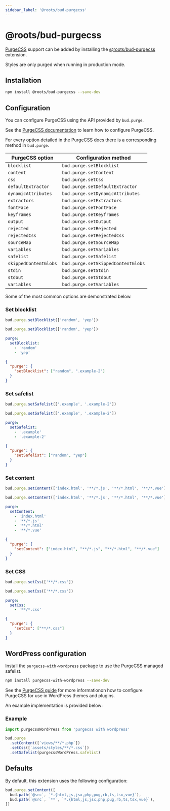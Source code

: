 ```yaml
---
sidebar_label: '@roots/bud-purgecss'
---
```



# @roots/bud-purgecss

[PurgeCSS](https://purgecss.com/) support can be added by installing the [@roots/bud-purgecss](/extensions/bud-purgecss) extension.

Styles are only purged when running in production mode.

## Installation

```sh npm2yarn
npm install @roots/bud-purgecss --save-dev
```

## Configuration

You can configure PurgeCSS using the API provided by `bud.purge`.

See the [PurgeCSS documentation](https://purgecss.com/configuration.html) to learn how to configure PurgeCSS.

For every option detailed in the PurgeCSS docs there is a corresponding method in `bud.purge`.

| PurgeCSS option | Configuration method |
| --------------- | ---------------- |
| `blocklist` | `bud.purge.setBlocklist` |
| `content`       | `bud.purge.setContent`     |
| `css`           | `bud.purge.setCss`         |
| `defaultExtractor` | `bud.purge.setDefaultExtractor` |
| `dynamicAttributes` | `bud.purge.setDynamicAttributes` |
| `extractors`    | `bud.purge.setExtractors`  |
| `fontFace`      | `bud.purge.setFontFace`    |
| `keyframes`     | `bud.purge.setKeyframes`   |
| `output` | `bud.purge.setOutput` |
| `rejected` | `bud.purge.setRejected` |
| `rejectedCss` | `bud.purge.setRejectedCss` |
| `sourceMap` | `bud.purge.setSourceMap` |
| `variables` | `bud.purge.setVariables` |
| `safelist` | `bud.purge.setSafelist` |
| `skippedContentGlobs` | `bud.purge.setSkippedContentGlobs` |
| `stdin` | `bud.purge.setStdin` |
| `stdout` | `bud.purge.setStdout` |
| `variables` | `bud.purge.setVariables` |

Some of the most common options are demonstrated below.

### Set blocklist

<ConfigExample title="bud.config">

```ts
bud.purge.setBlocklist(['random', 'yep'])
```

```js
bud.purge.setBlocklist(['random', 'yep'])
```

```yml
purge:
  setBlocklist:
    - 'random'
    - 'yep'
```

```json
{
  "purge": {
    "setBlocklist": ["random", ".example-2"]
  }
}
```

</ConfigExample>

### Set safelist

<ConfigExample title="bud.config">

```ts
bud.purge.setSafelist(['.example', '.example-2'])
```

```js
bud.purge.setSafelist(['.example', '.example-2'])
```

```yml
purge:
  setSafelist:
    - '.example'
    - '.example-2'
```

```json
{
  "purge": {
    "setSafelist": ["random", "yep"]
  }
}
```

</ConfigExample>

### Set content

<ConfigExample title="bud.config">

```ts
bud.purge.setContent(['index.html', '**/*.js', '**/*.html', '**/*.vue'])
```

```js
bud.purge.setContent(['index.html', '**/*.js', '**/*.html', '**/*.vue'])
```

```yml
purge:
  setContent:
    - 'index.html'
    - '**/*.js'
    - '**/*.html'
    - '**/*.vue'
```

```json
{
  "purge": {
    "setContent": ["index.html", "**/*.js", "**/*.html", "**/*.vue"]
  }
}
```

</ConfigExample>

### Set CSS

<ConfigExample title="bud.config">

```ts
bud.purge.setCss(['**/*.css'])
```

```js
bud.purge.setCss(['**/*.css'])
```

```yml
purge:
  setCss:
    - '**/*.css'
```

```json
{
  "purge": {
    "setCss": ["**/*.css"]
  }
}
```

</ConfigExample>

## WordPress configuration

Install the `purgecss-with-wordpress` package to use the PurgeCSS managed safelist.

```sh npm2yarn
npm install purgecss-with-wordpress --save-dev
```

See the [PurgeCSS guide](https://purgecss.com/guides/wordpress.html) for more informationon how to configure PurgeCSS for use in WordPress themes and plugins.

An example implementation is provided below:

### Example

```ts
import purgecssWordPress from 'purgecss with wordpress'

bud.purge
  .setContent([`views/**/*.php`])
  .setCss([`assets/styles/**/*.css`])
  .setSafelist(purgecssWordPress.safelist)
```

## Defaults

By default, this extension uses the following configuration:

```ts
bud.purge.setContent([
  bud.path(`@src`, `*.{html,js,jsx,php,pug,rb,ts,tsx,vue}`),
  bud.path(`@src`, `**`, `*.{html,js,jsx,php,pug,rb,ts,tsx,vue}`),
])
```
